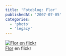```yaml
---
title: 'Fotoblog: Flor'
publishedAt: '2007-07-05'
categories:
  - 'photo'
  - 'legacy'
---
```


[![Flor en flickr](https://farm2.static.flickr.com/1349/713854268_23f88be9d6.jpg)](http://www.flickr.com/photos/ryck/713854268/ 'Flor')\
[Flor](http://www.flickr.com/photos/ryck/713854268/) en flickr
